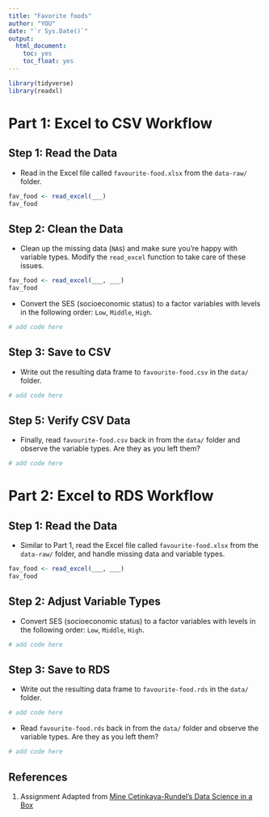 ```yaml
---
title: "Favorite foods"
author: "YOU"
date: "`r Sys.Date()`"
output: 
  html_document: 
    toc: yes
    toc_float: yes
---
```


```r
library(tidyverse)
library(readxl)
```

# Part 1: Excel to CSV Workflow


## Step 1: Read the Data

* Read in the Excel file called `favourite-food.xlsx` from the `data-raw/` folder.

```r
fav_food <- read_excel(___)
fav_food
```

## Step 2: Clean the Data

* Clean up the missing data (`NA`s) and make sure you're happy with variable types. Modify the `read_excel` function to take care of these issues.

```r
fav_food <- read_excel(___, ___)
fav_food 
```

* Convert the SES (socioeconomic status) to a factor variables with levels in the 
following order: `Low`, `Middle`, `High`.

```r
# add code here
```

## Step 3: Save to CSV

* Write out the resulting data frame to `favourite-food.csv` in the `data/` folder.

```r
# add code here
```

## Step 5: Verify CSV Data

* Finally, read `favourite-food.csv` back in from the `data/` folder and 
observe the variable types. Are they as you left them?

```r
# add code here
```

# Part 2: Excel to RDS Workflow

## Step 1: Read the Data
* Similar to Part 1, read  the Excel file called `favourite-food.xlsx` from the `data-raw/` folder, and handle missing data and variable types.

```r
fav_food <- read_excel(___, ___)
fav_food 
```

## Step 2: Adjust Variable Types

* Convert SES (socioeconomic status) to a factor variables with levels in the 
following order: `Low`, `Middle`, `High`.

```r
# add code here
```

## Step 3: Save to RDS
* Write out the resulting data frame to `favourite-food.rds` in the `data/` folder.

```r
# add code here
```

* Read `favourite-food.rds` back in from the `data/` folder and observe the 
variable types. Are they as you left them?

```r
# add code here
```

## References {#references}
1. Assignment Adapted from [Mine Cetinkaya-Rundel's Data Science in a Box](https://github.com/rstudio-education/datascience-box)